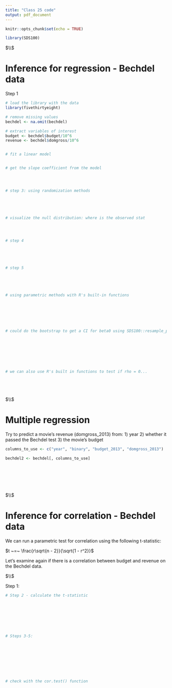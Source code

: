 ```yaml
---
title: "Class 25 code"
output: pdf_document
---
```


```r
knitr::opts_chunk$set(echo = TRUE)
```




```r

library(SDS100)


```






$\\$









# Inference for regression - Bechdel data


Step 1






```r



# load the library with the data
library(fivethirtyeight)

# remove missing values
bechdel <- na.omit(bechdel)

# extract variables of interest
budget <- bechdel$budget/10^6
revenue <- bechdel$domgross/10^6


# fit a linear model


# get the slope coefficient from the model




# step 3: using randomization methods





# visualize the null distribution: where is the observed stat




# step 4 





# step 5





# using parametric methods with R's built-in functions







# could do the bootstrap to get a CI for beta0 using SDS100::resample_pairs()








# we can also use R's built in functions to test if rho = 0...






```






$\\$






# Multiple regression



Try to predict a movie's revenue (domgross_2013) from:
  1) year
  2) whether it passed the Bechdel test
  3) the movie's budget

```r



columns_to_use <- c("year", "binary", "budget_2013", "domgross_2013")

bechdel2 <- bechdel[, columns_to_use]








```









$\\$






# Inference for correlation - Bechdel data


We can run a parametric test for correlation using the following t-statistic:

$t ~=~ \frac{r\sqrt{n - 2}}{\sqrt{1 - r^2}}$


Let's examine again if there is a correlation between budget and revenue on the Bechdel data.



$\\$



Step 1:






```r


# Step 2 - calculate the t-statistic








# Steps 3-5: 









# check with the cor.test() function 



```








